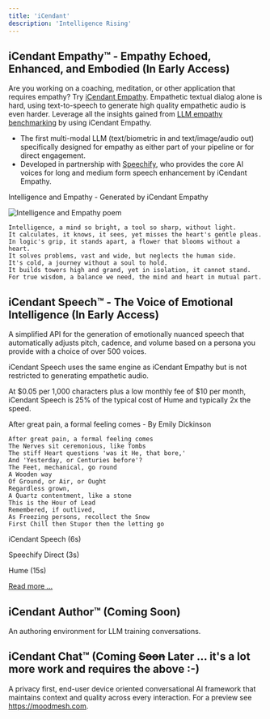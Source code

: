 ```yaml
---
title: 'iCendant'
description: 'Intelligence Rising'
---
```


## iCendant Empathy™ - Empathy Echoed, Enhanced, and Embodied (In Early Access)

Are you working on a coaching, meditation, or other application that requires empathy? Try [iCendant Empathy](./empathy). Empathetic textual dialog alone is hard, using text-to-speech to generate high quality empathetic audio is even harder.
Leverage all the insights gained from [LLM empathy benchmarking](https://hackernoon.com/search?query=anywhichway%20emptathy%20emotion) by using iCendant Empathy.

- The first multi-modal LLM (text/biometric in and text/image/audio out) specifically designed for empathy as either part of your pipeline or for direct engagement.
- Developed in partnership with [Speechify](https://www.speechify.com), who provides the core AI voices for long and medium form speech enhancement by iCendant Empathy.

Intelligence and Empathy - Generated by iCendant Empathy

<img class="icendant-example" src="./assets/images/intelligence-and-empathy.png" alt="Intelligence and Empathy poem" title="Intelligence and Empathy, generated by iCendant Empathy"/>

```
Intelligence, a mind so bright, a tool so sharp, without light.
It calculates, it knows, it sees, yet misses the heart's gentle pleas.
In logic's grip, it stands apart, a flower that blooms without a heart.
It solves problems, vast and wide, but neglects the human side.
It's cold, a journey without a soul to hold.
It builds towers high and grand, yet in isolation, it cannot stand.
For true wisdom, a balance we need, the mind and heart in mutual part.
```

## iCendant Speech™ - The Voice of Emotional Intelligence (In Early Access)

A simplified API for the generation of emotionally nuanced speech that automatically adjusts pitch, cadence, and volume based on a persona you provide with a choice of over 500 voices.

iCendant Speech uses the same engine as iCendant Empathy but is not restricted to generating empathetic audio.

At &dollar;0.05 per 1,000 characters plus a low monthly fee of &dollar;10 per month, iCendant Speech is 25% of the typical cost of Hume and typically 2x the speed.

After great pain, a formal feeling comes - By Emily Dickinson

```
After great pain, a formal feeling comes
The Nerves sit ceremonious, like Tombs
The stiff Heart questions 'was it He, that bore,'
And 'Yesterday, or Centuries before'?
The Feet, mechanical, go round
A Wooden way
Of Ground, or Air, or Ought
Regardless grown,
A Quartz contentment, like a stone
This is the Hour of Lead
Remembered, if outlived,
As Freezing persons, recollect the Snow
First Chill then Stupor then the letting go
```

iCendant Speech (6s) <span class="icendant-example"  src="./assets/images/after-a-great-pain-icendant.mp3"></span>

Speechify Direct (3s) <span class="icendant-example"  src="./assets/images/after-a-great-pain-speechify.mp3"></span>

Hume (15s) <span class="icendant-example"  src="./assets/audio/after-a-great-pain-hume.mp3"></span>


[Read more ...](./speech)

## iCendant Author™ (Coming Soon)

An authoring environment for LLM training conversations.

## iCendant Chat™ (Coming <strike>Soon</strike> Later ... it's a lot more work and requires the above :-)

A privacy first, end-user device oriented conversational AI framework that maintains context and quality across every interaction. For a preview see https://moodmesh.com.

